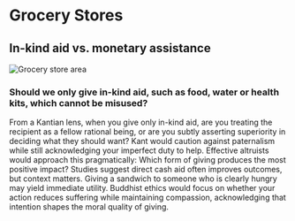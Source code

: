 # Grocery Stores

## In-kind aid vs. monetary assistance

![Grocery store area](/assets/grocery_stores/Image2.jpg)

### Should we only give in-kind aid, such as food, water or health kits, which cannot be misused?

<EthicalPerspective type="kant" title="Kantian Perspective">
  From a Kantian lens, when you give only in-kind aid, are you treating the recipient as a fellow 
  rational being, or are you subtly asserting superiority in deciding what they should want? 
  Kant would caution against paternalism while still acknowledging your imperfect duty to help.
</EthicalPerspective>

<EthicalPerspective type="util" title="Utilitarian Approach">
  Effective altruists would approach this pragmatically: Which form of giving produces the most 
  positive impact? Studies suggest direct cash aid often improves outcomes, but context matters. 
  Giving a sandwich to someone who is clearly hungry may yield immediate utility.
</EthicalPerspective>

<EthicalPerspective type="buddha" title="Buddhist View">
  Buddhist ethics would focus on whether your action reduces suffering while maintaining compassion, 
  acknowledging that intention shapes the moral quality of giving.
</EthicalPerspective> 